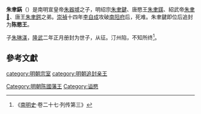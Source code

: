 '''朱聿𨧨'''（{{bd|？||1641年|catIdx=Z}}）是南明宣皇帝[[朱器墭|朱器墭]]之子，明绍宗[[朱聿鍵|朱聿鍵]]、唐愍王[[朱聿鏼|朱聿鏼]]、紹武帝[[朱聿𨮁|朱聿𨮁]]、唐王[[朱聿鍔|朱聿鍔]]之弟。[[崇禎|崇禎]]十四年[[李自成|李自成]]攻破[[南阳府|南阳府]]后，死难。朱聿鍵即位后追封为'''陈愍王'''。

子[[朱琳渼|朱琳渼]]，[[隆武|隆武]]二年正月册封为世子，从征。汀州陷，不知所终<ref>《[[南明史_(錢海岳)|南明史]]·卷二十七·列传第三》</ref>。

==參考文獻==
<div class="references-small">
<references />
</div>

{{s-start}}
{{s-none|無|[[明绍宗|明绍宗]]封之}}
{{s-ttl|title=[[明朝藩王列表_(南明君主系)|明陈國國王]]|years=追封}}
{{s-aft|after=子[[朱琳渼|朱琳渼]]}}
{{end}}

[[category:明朝宗室|category:明朝宗室]]
[[Category:明朝陈國藩王|Category:明朝陈國藩王]]
[[category:明朝追封亲王|category:明朝追封亲王]]
[[Category:谥愍|Category:谥愍]]